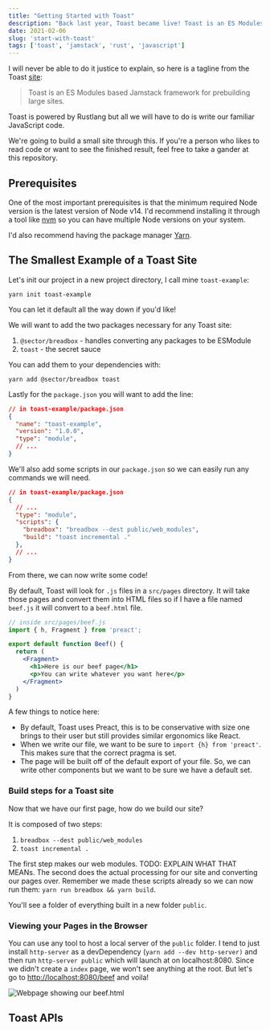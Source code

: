 ```yaml
---
title: "Getting Started with Toast"
description: "Back last year, Toast became live! Toast is an ES Modules based Jamstack framework powered by Rust and JavaScript! Let's learn how we can build our first site"
date: 2021-02-06
slug: 'start-with-toast'
tags: ['toast', 'jamstack', 'rust', 'javascript']
---
```


I will never be able to do it justice to explain, so here is 
a tagline from the Toast [site](https://toast.dev):

> Toast is an ES Modules based Jamstack framework for prebuilding large sites.

Toast is powered by Rustlang but all we will have to do is write our
familiar JavaScript code.

We're going to build a small site through this. If you're a person 
who likes to read code or want to see the finished result, feel free
to take a gander at this repository.

## Prerequisites

One of the most important prerequisites is that the minimum required 
Node version is the latest version of Node v14. I'd recommend 
installing it through a tool like [nvm][nvm] so you can have multiple
Node versions on your system.

I'd also recommend having the package manager [Yarn][yarn].


## The Smallest Example of a Toast Site

Let's init our project in a new project directory, I call mine `toast-example`:

```text
yarn init toast-example
```

You can let it default all the way down if you'd like!

We will want to add the two packages necessary for any Toast site:

1. `@sector/breadbox` - handles converting any packages to be ESModule
2. `toast` - the secret sauce

You can add them to your dependencies with:

```text
yarn add @sector/breadbox toast
```

Lastly for the `package.json` you will want to add the line:

```json {5}
// in toast-example/package.json
{
  "name": "toast-example",
  "version": "1.0.0",
  "type": "module",
  // ...
}
```

We'll also add some scripts in our `package.json` so we can
easily run any commands we will need.

```json {5-8}
// in toast-example/package.json
{
  // ...
  "type": "module",
  "scripts": {
    "breadbox": "breadbox --dest public/web_modules",
    "build": "toast incremental ."
  },
  // ...
}
```

From there, we can now write some code!

By default, Toast will look for `.js` files in a `src/pages` directory. It will take those pages and convert them into HTML
files so if I have a file named `beef.js` it will convert to a
`beef.html` file.

```jsx
// inside src/pages/beef.js
import { h, Fragment } from 'preact';

export default function Beef() {
  return (
    <Fragment>
      <h1>Here is our beef page</h1>
      <p>You can write whatever you want here</p>
    </Fragment>
  )
}
```

A few things to notice here:

- By default, Toast uses Preact, this is to be conservative with size
one brings to their user but still provides similar ergonomics like React.
- When we write our file, we want to be sure to `import {h} from 'preact'`.
This makes sure that the correct pragma is set.
- The page will be built off of the default export of your file. So,
we can write other components but we want to be sure we have a default set.


### Build steps for a Toast site

Now that we have our first page, how do we build our site?

It is composed of two steps:

1. `breadbox --dest public/web_modules`
2. `toast incremental .`

The first step makes our web modules. TODO: EXPLAIN WHAT THAT MEANs.
The second does the actual processing for our site and converting our pages over. Remember we made these scripts already so we can
now run them: `yarn run breadbox && yarn build`.

You'll see a folder of everything built in a new folder `public`.

### Viewing your Pages in the Browser

You can use any tool to host a local server of the `public` folder.
I tend to just install `http-server` as a devDependency (`yarn add --dev http-server)` and then run `http-server public` which will launch at on localhost:8080. Since we didn't create a `index` page, we won't see anything at the root. But let's go to [http://localhost:8080/beef](http://localhost:8080/beef) and voila!

![Webpage showing our beef.html](./images/beef.png)

## Toast APIs


[nvm]: https://github.com/nvm-sh/nvm
[yarn]: https://yarnpkg.com/


